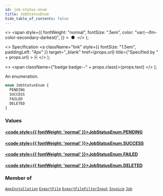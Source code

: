 ```yaml
---
id: job-status-enum
title: JobStatusEnum
hide_table_of_contents: false
---
```


  <>
    <span
      style={{
        fontWeight: "normal",
        fontSize: ".5em",
        color: "var(--ifm-color-secondary-darkest)",
      }}
    >
      &nbsp;●&nbsp;
    </span>
  </>
);

  <>
    Specification
    <a
      className="link"
      style={{ fontSize: "1.5em", paddingLeft: "4px" }}
      target="\_blank"
      href={props.url}
      title={"Specified by " + props.url}
    >
      ⎘
    </a>
  </>
);

  <>
    <span className={"badge badge--" + props.class}>{props.text}</span>
  </>
);

An enumeration.

```graphql
enum JobStatusEnum {
  PENDING
  SUCCESS
  FAILED
  DELETED
}
```

### Values

#### [<code style={{ fontWeight: 'normal' }}>JobStatusEnum.<b>PENDING</b></code>](#)

>

#### [<code style={{ fontWeight: 'normal' }}>JobStatusEnum.<b>SUCCESS</b></code>](#)

>

#### [<code style={{ fontWeight: 'normal' }}>JobStatusEnum.<b>FAILED</b></code>](#)

>

#### [<code style={{ fontWeight: 'normal' }}>JobStatusEnum.<b>DELETED</b></code>](#)

>

### Member of

[`AppInstallation`](../../api-reference/objects/app-installation) <Badge class="secondary" text="object"/><Bullet />[`ExportFile`](../../api-reference/objects/export-file) <Badge class="secondary" text="object"/><Bullet />[`ExportFileFilterInput`](../../api-reference/inputs/export-file-filter-input) <Badge class="secondary" text="input"/><Bullet />[`Invoice`](../../api-reference/objects/invoice) <Badge class="secondary" text="object"/><Bullet />[`Job`](../../api-reference/interfaces/job) <Badge class="secondary" text="interface"/>
